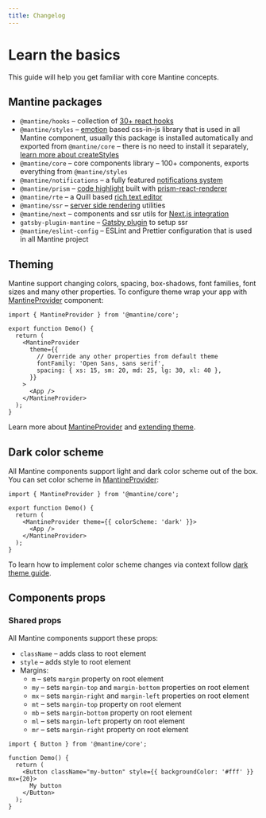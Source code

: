 ```yaml
---
title: Changelog
---
```


# Learn the basics

This guide will help you get familiar with core Mantine concepts.

## Mantine packages

- `@mantine/hooks` – collection of [30+ react hooks](/hooks/getting-started/)
- `@mantine/styles` – [emotion](https://emotion.sh/) based css-in-js library that is used in all Mantine component, usually this package is installed automatically and exported from `@mantine/core` – there is no need to install it separately, [learn more about createStyles](/theming/create-styles/)
- `@mantine/core` – core components library – 100+ components, exports everything from `@mantine/styles`
- `@mantine/notifications` – a fully featured [notifications system](/others/notifications/)
- `@mantine/prism` – [code highlight](/others/prism/) built with [prism-react-renderer](https://github.com/FormidableLabs/prism-react-renderer)
- `@mantine/rte` – a Quill based [rich text editor](/others/rte/)
- `@mantine/ssr` – [server side rendering](/theming/ssr/) utilities
- `@mantine/next` – components and ssr utils for [Next.js integration](/theming/next/)
- `gatsby-plugin-mantine` – [Gatsby plugin](/theming/gatsby/) to setup ssr
- `@mantine/eslint-config` – ESLint and Prettier configuration that is used in all Mantine project

## Theming

Mantine support changing colors, spacing, box-shadows, font families, font sizes and many other properties.
To configure theme wrap your app with [MantineProvider](/theming/mantine-provider/) component:

```tsx
import { MantineProvider } from '@mantine/core';

export function Demo() {
  return (
    <MantineProvider
      theme={{
        // Override any other properties from default theme
        fontFamily: 'Open Sans, sans serif',
        spacing: { xs: 15, sm: 20, md: 25, lg: 30, xl: 40 },
      }}
    >
      <App />
    </MantineProvider>
  );
}
```

Learn more about [MantineProvider](/theming/mantine-provider/) and [extending theme](/theming/extending-theme/).

## Dark color scheme

All Mantine components support light and dark color scheme out of the box.
You can set color scheme in [MantineProvider](/theming/mantine-provider/):

```tsx
import { MantineProvider } from '@mantine/core';

export function Demo() {
  return (
    <MantineProvider theme={{ colorScheme: 'dark' }}>
      <App />
    </MantineProvider>
  );
}
```

To learn how to implement color scheme changes via context follow [dark theme guide](/theming/dark-theme/).

## Components props

### Shared props

All Mantine components support these props:

- `className` – adds class to root element
- `style` – adds style to root element
- Margins:
  - `m` – sets `margin` property on root element
  - `my` – sets `margin-top` and `margin-bottom` properties on root element
  - `mx` – sets `margin-right` and `margin-left` properties on root element
  - `mt` – sets `margin-top` property on root element
  - `mb` – sets `margin-bottom` property on root element
  - `ml` – sets `margin-left` property on root element
  - `mr` – sets `margin-right` property on root element

```tsx
import { Button } from '@mantine/core';

function Demo() {
  return (
    <Button className="my-button" style={{ backgroundColor: '#fff' }} mx={20}>
      My button
    </Button>
  );
}
```
